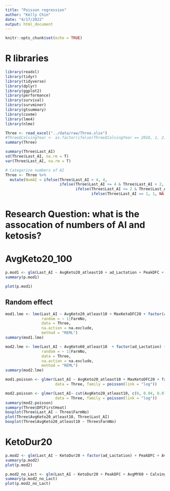 ```yaml
---
title: "Poisson regression"
author: "Kelly Chin"
date: "4/17/2022"
output: html_document
---
```


```r
knitr::opts_chunk$set(echo = TRUE)
```

# R libraries
```r
library(readxl)
library(tidyr)
library(tidyverse)
library(dplyr)
library(ggplot2)
library(performance)
library(survival)
library(survminer)
library(gtsummary)
library(coxme)
library(lme4)
library(nlme)
```

```r
Three <- read_excel("../data/raw/Three.xlsx")
#Three$CalvingYear <- as.factor(ifelse(Three$CalvingYear == 2018, 1, 2))
summary(Three)

summary(Three$Last_AI)
sd(Three$Last_AI, na.rm = T)
var(Three$Last_AI, na.rm = T)

# Categorize numbers of AI
Three <- Three %>%
  mutate(NumAI = ifelse(Three$Last_AI > 4, 4, 
                        ifelse(Three$Last_AI <= 4 & Three$Last_AI > 2, 3,
                               ifelse(Three$Last_AI <= 2 & Three$Last_AI > 1, 2, 
                                      ifelse(Three$Last_AI == 1, 1, NA)))))
```

# Research Question: what is the assocation of numbers of AI and ketosis?

# AvgKeto20_100
```r
p.mod1 <- glm(Last_AI ~ AvgKeto20_atleast10 + ad_Lactation + PeakDFC + AvgMY60 + CalvingSeason + factor(FarmNo), family = poisson(link = "log"), data = Three)
summary(p.mod1)

plot(p.mod1)
```

## Random effect
```r
mod1.lme <- lme(Last_AI ~ AvgKeto20_atleast10 + MaxKetoDFC20 + factor(ad_Lactation) + PeakDFC + AvgMY20 + CalvingSeason, 
                random = ~ 1|FarmNo, 
                data = Three, 
                na.action = na.exclude,
                method = "REML")
summary(mod1.lme)

mod2.lme <- lme(Last_AI ~ AvgKeto60_atleast10  + factor(ad_Lactation) + PeakDFC + AvgMY60 + CalvingSeason, 
                random = ~ 1|FarmNo, 
                data = Three, 
                na.action = na.exclude,
                method = "REML")
summary(mod2.lme)
```
```r
mod1.poisson <- glmer(Last_AI ~ AvgKeto20_atleast10 + MaxKetoDFC20 + factor(ad_Lactation) + PeakDFC + AvgMY20 + CalvingSeason + (1 | FarmNo), 
                      data = Three, family = poisson(link = "log"))
```

```r
mod2.poisson <- glmer(Last_AI~ cut(AvgKeto20_atleast10, c(0, 0.04, 0.07, 0.1, 0.5)) + (1 | FarmNo), 
                      data = Three, family = poisson(link = "log"))
summary(mod2.poisson)
summary(Three$DFCFirstHeat)
boxplot(Three$Last_AI ~ Three$FarmNo)
plot(Three$AvgKeto20_atleast10, Three$Last_AI)
boxplot(Three$AvgKeto20_atleast10 ~ Three$FarmNo)
```

# KetoDur20
```r
p.mod2 <- glm(Last_AI ~ KetoDur20 + factor(ad_Lactation) + PeakDFC + AvgMY60 + CalvingSeason + factor(FarmNo), family = poisson(link = "log"), data = Three)
summary(p.mod2)
plot(p.mod2)

p.mod2_no_Lact <- glm(Last_AI ~ KetoDur20 + PeakDFC + AvgMY60 + CalvingSeason + factor(FarmNo), family = poisson(link = "log"), data = Three) 
summary(p.mod2_no_Lact)
plot(p.mod2_no_Lact)
```
